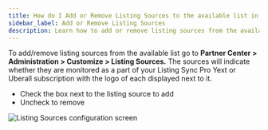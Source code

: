 ```yaml
---
title: How do I Add or Remove Listing Sources to the available list in Partner Center?
sidebar_label: Add or Remove Listing Sources
description: Learn how to add or remove listing sources from the available list in Partner Center
---
```


To add/remove listing sources from the available list go to **Partner Center > Administration > Customize > Listing Sources.** The sources will indicate whether they are monitored as a part of your Listing Sync Pro Yext or Uberall subscription with the logo of each displayed next to it.

- Check the box next to the listing source to add
- Uncheck to remove

![Listing Sources configuration screen](./img/listing-sources.jpg)